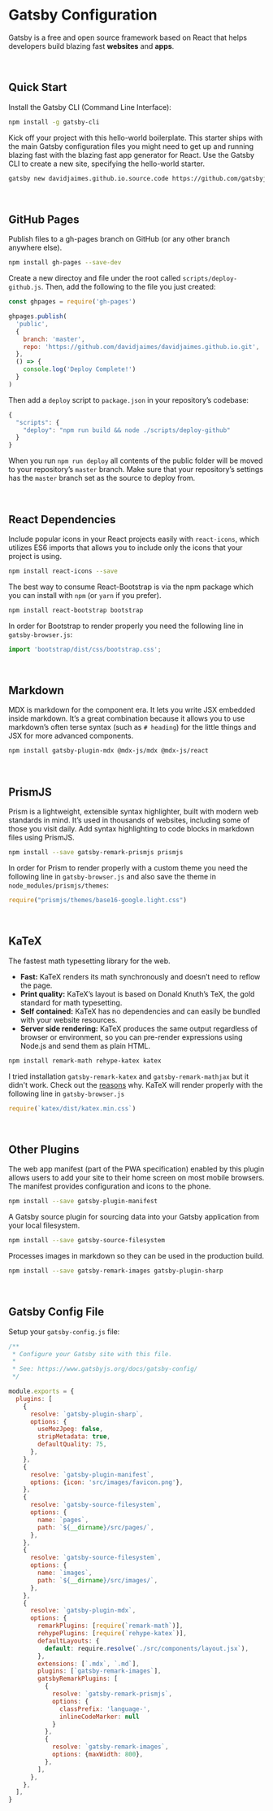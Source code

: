 # Gatsby Configuration

Gatsby is a free and open source framework based on React that helps developers build blazing fast **websites** and **apps**.

<br/>

## Quick Start

Install the Gatsby CLI (Command Line Interface):

```bash
npm install -g gatsby-cli
```

Kick off your project with this hello-world boilerplate. This starter ships with the main Gatsby configuration files you might need to get up and running blazing fast with the blazing fast app generator for React. Use the Gatsby CLI to create a new site, specifying the hello-world starter.

```bash
gatsby new davidjaimes.github.io.source.code https://github.com/gatsbyjs/gatsby-starter-hello-world
```

<br/>

## GitHub Pages

Publish files to a gh-pages branch on GitHub (or any other branch anywhere else).

```bash
npm install gh-pages --save-dev
```

Create a new directoy and file under the root called `scripts/deploy-github.js`. Then, add the following to the file you just created:

```js
const ghpages = require('gh-pages')

ghpages.publish(
  'public',
  {
    branch: 'master',
    repo: 'https://github.com/davidjaimes/davidjaimes.github.io.git',
  },
  () => {
    console.log('Deploy Complete!')
  }
)
```

Then add a `deploy` script to `package.json` in your repository’s codebase:

```js
{
  "scripts": {
    "deploy": "npm run build && node ./scripts/deploy-github"
  }
}
```

When you run `npm run deploy` all contents of the public folder will be moved to your repository’s `master` branch. Make sure that your repository’s settings has the `master` branch set as the source to deploy from.

<br/>

## React Dependencies

Include popular icons in your React projects easily with `react-icons`, which utilizes ES6 imports that allows you to include only the icons that your project is using.

```bash
npm install react-icons --save
```

The best way to consume React-Bootstrap is via the npm package which you can install with `npm` (or `yarn` if you prefer).

```bash
npm install react-bootstrap bootstrap
```

In order for Bootstrap to render properly you need the following line in `gatsby-browser.js`:

```js
import 'bootstrap/dist/css/bootstrap.css';
```

<br/>

## Markdown

MDX is markdown for the component era. It lets you write JSX embedded inside markdown. It’s a great combination because it allows you to use markdown’s often terse syntax (such as `# heading`) for the little things and JSX for more advanced components.

```bash
npm install gatsby-plugin-mdx @mdx-js/mdx @mdx-js/react
```

<br/>

## PrismJS

Prism is a lightweight, extensible syntax highlighter, built with modern web standards in mind. It’s used in thousands of websites, including some of those you visit daily. Add syntax highlighting to code blocks in markdown files using PrismJS.

```bash
npm install --save gatsby-remark-prismjs prismjs
```

In order for Prism to render properly with a custom theme you need the following line in `gatsby-browser.js` and also save the theme in `node_modules/prismjs/themes`:

```js
require("prismjs/themes/base16-google.light.css")
```

<br/>

## KaTeX

The fastest math typesetting library for the web.
- **Fast:** KaTeX renders its math synchronously and doesn’t need to reflow the page.
- **Print quality:** KaTeX’s layout is based on Donald Knuth’s TeX, the gold standard for math typesetting.
- **Self contained:** KaTeX has no dependencies and can easily be bundled with your website resources.
- **Server side rendering:** KaTeX produces the same output regardless of browser or environment, so you can pre-render expressions using Node.js and send them as plain HTML.

```bash
npm install remark-math rehype-katex katex
```

I tried installation `gatsby-remark-katex` and `gatsby-remark-mathjax` but it didn't work. Check out the [reasons](https://github.com/gatsbyjs/gatsby/issues/21866) why. KaTeX will render properly with the following line in `gatsby-browser.js`

```js
require(`katex/dist/katex.min.css`)
```

<br/>

## Other Plugins

The web app manifest (part of the PWA specification) enabled by this plugin allows users to add your site to their home screen on most mobile browsers. The manifest provides configuration and icons to the phone.

```bash
npm install --save gatsby-plugin-manifest
```

A Gatsby source plugin for sourcing data into your Gatsby application from your local filesystem.

```bash
npm install --save gatsby-source-filesystem
```

Processes images in markdown so they can be used in the production build.

```bash
npm install --save gatsby-remark-images gatsby-plugin-sharp
```

<br/>

## Gatsby Config File

Setup your `gatsby-config.js` file:

```js
/**
 * Configure your Gatsby site with this file.
 *
 * See: https://www.gatsbyjs.org/docs/gatsby-config/
 */

module.exports = {
  plugins: [
    {
      resolve: `gatsby-plugin-sharp`,
      options: {
        useMozJpeg: false,
        stripMetadata: true,
        defaultQuality: 75,
      },
    },
    {
      resolve: `gatsby-plugin-manifest`,
      options: {icon: 'src/images/favicon.png'},
    },
    {
      resolve: `gatsby-source-filesystem`,
      options: {
        name: `pages`,
        path: `${__dirname}/src/pages/`,
      },
    },
    {
      resolve: `gatsby-source-filesystem`,
      options: {
        name: `images`,
        path: `${__dirname}/src/images/`,
      },
    },
    {
      resolve: `gatsby-plugin-mdx`,
      options: {
        remarkPlugins: [require(`remark-math`)],
        rehypePlugins: [require(`rehype-katex`)],
        defaultLayouts: {
          default: require.resolve(`./src/components/layout.jsx`),
        },
        extensions: [`.mdx`, `.md`],
        plugins: [`gatsby-remark-images`],
        gatsbyRemarkPlugins: [
          {
            resolve: `gatsby-remark-prismjs`,
            options: {
              classPrefix: 'language-',
              inlineCodeMarker: null
            }
          },
          {
            resolve: `gatsby-remark-images`,
            options: {maxWidth: 800},
          },
        ],
      },
    },
  ],
}
```